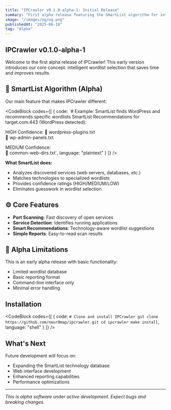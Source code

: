 ---
title: "IPCrawler v0.1.0-alpha-1: Initial Release"
summary: "First alpha release featuring the SmartList algorithm for intelligent wordlist recommendations."
image: "/images/og/og.png"
publishedAt: "2025-06-10"
tag: "Alpha"
---

## IPCrawler v0.1.0-alpha-1

Welcome to the first alpha release of IPCrawler! This early version introduces our core concept: intelligent wordlist selection that saves time and improves results.

## 🧠 SmartList Algorithm (Alpha)

Our main feature that makes IPCrawler different:

<CodeBlock codes={[
  {
    code: `# Example: SmartList finds WordPress and recommends specific wordlists
SmartList Recommendations for target.com:443 (WordPress detected):

HIGH Confidence:
  📁 wordpress-plugins.txt  
  📁 wp-admin-panels.txt
  
MEDIUM Confidence:  
  📁 common-web-dirs.txt`,
    language: "plaintext"
  }
]} />

**What SmartList does:**
- Analyzes discovered services (web servers, databases, etc.)
- Matches technologies to specialized wordlists  
- Provides confidence ratings (HIGH/MEDIUM/LOW)
- Eliminates guesswork in wordlist selection

## ⚙️ Core Features

- **Port Scanning**: Fast discovery of open services
- **Service Detection**: Identifies running applications  
- **Smart Recommendations**: Technology-aware wordlist suggestions
- **Simple Reports**: Easy-to-read scan results

## 🚧 Alpha Limitations

This is an early alpha release with basic functionality:
- Limited wordlist database
- Basic reporting format
- Command-line interface only
- Minimal error handling

## Installation

<CodeBlock codes={[
  {
    code: `# Clone and install IPCrawler
git clone https://github.com/neur0map/ipcrawler.git
cd ipcrawler
make install`,
    language: "shell"
  }
]} />

## What's Next

Future development will focus on:
- Expanding the SmartList technology database
- Web interface development
- Enhanced reporting capabilities
- Performance optimizations

---

*This is alpha software under active development. Expect bugs and breaking changes.*